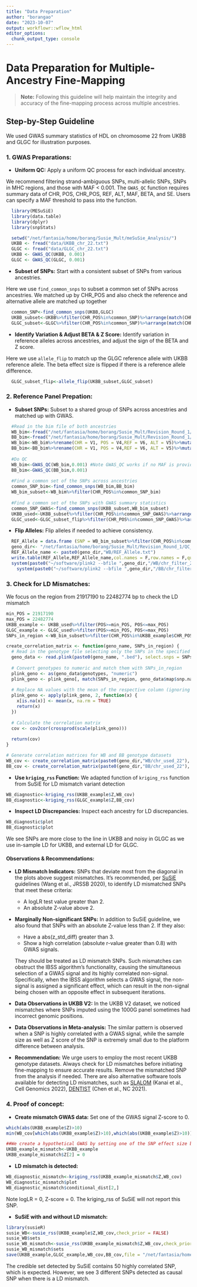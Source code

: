 ```yaml
---
title: "Data Preparation"
author: "borangao"
date: "2023-10-07"
output: workflowr::wflow_html
editor_options:
  chunk_output_type: console
---
```


# Data Preparation for Multiple-Ancestry Fine-Mapping

> **Note:** Following this guideline will help maintain the integrity and accuracy of the fine-mapping process across multiple ancestries.

## Step-by-Step Guideline

We used GWAS summary statistics of HDL on chromosome 22 from UKBB and GLGC for illustration purposes.

### 1. GWAS Preparations:

-   **Uniform QC:** Apply a uniform QC process for each individual ancestry.

We recommend filtering strand-ambiguous SNPs, multi-allelic SNPs, SNPs in MHC regions, and those with MAF \< 0.001. The `GWAS_QC` function requires summary data of CHR, POS, CHR_POS, REF, ALT, MAF, BETA, and SE. Users can specify a MAF threshold to pass into the function.

```r
  library(MESuSiE)
  library(data.table)
  library(dplyr)
  library(snpStats)

  setwd("/net/fantasia/home/borang/Susie_Mult/meSuSie_Analysis/")
  UKBB <- fread("data/UKBB_chr_22.txt")
  GLGC <- fread("data/GLGC_chr_22.txt")
  UKBB <- GWAS_QC(UKBB, 0.001)
  GLGC <- GWAS_QC(GLGC, 0.001)
```

-   **Subset of SNPs:** Start with a consistent subset of SNPs from various ancestries.

Here we use `find_common_snps` to subset a common set of SNPs across ancestries. We matched up by CHR_POS and also check the reference and alternative allele are matched up together

```r
  common_SNP<-find_common_snps(UKBB,GLGC)
  UKBB_subset<-UKBB%>%filter(CHR_POS%in%common_SNP)%>%arrange(match(CHR_POS, common_SNP))
  GLGC_subset<-GLGC%>%filter(CHR_POS%in%common_SNP)%>%arrange(match(CHR_POS, common_SNP))
```

-   **Identify Variation & Adjust BETA & Z Score:** Identify variation in reference alleles across ancestries, and adjust the sign of the BETA and Z score.

Here we use `allele_flip` to match up the GLGC reference allele with UKBB reference allele. The beta effect size is flipped if there is a reference allele difference.

```r
  GLGC_subset_flip<-allele_flip(UKBB_subset,GLGC_subset)
```

### 2. Reference Panel Prepation:

-   **Subset SNPs:** Subset to a shared group of SNPs across ancestries and matched up with GWAS.

```r
  #Read in the bim file of both ancestries
  WB_bim<-fread("/net/fantasia/home/borang/Susie_Mult/Revision_Round_1/QC_function_data/WB/chr_filter_22.bim")
  BB_bim<-fread("/net/fantasia/home/borang/Susie_Mult/Revision_Round_1/QC_function_data/BB/chr_filter_22.bim")
  WB_bim<-WB_bim%>%rename(CHR = V1, POS = V4,REF = V6, ALT = V5)%>%mutate(CHR_POS = paste0(CHR,"_",POS))
  BB_bim<-BB_bim%>%rename(CHR = V1, POS = V4,REF = V6, ALT = V5)%>%mutate(CHR_POS = paste0(CHR,"_",POS))
  
  #Do QC
  WB_bim<-GWAS_QC(WB_bim,0.001) #Note GWAS_QC works if no MAF is provided
  BB_bim<-GWAS_QC(BB_bim,0.001)
  
  #Find a common set of the SNPs across ancestries
  common_SNP_bim<-find_common_snps(WB_bim,BB_bim)
  WB_bim_subset<-WB_bim%>%filter(CHR_POS%in%common_SNP_bim)
  
  #Find a common set of the SNPs with GWAS summary statistics
  common_SNP_GWAS<-find_common_snps(UKBB_subset,WB_bim_subset)
  UKBB_used<-UKBB_subset%>%filter(CHR_POS%in%common_SNP_GWAS)%>%arrange(match(CHR_POS, common_SNP_GWAS))
  GLGC_used<-GLGC_subset_flip%>%filter(CHR_POS%in%common_SNP_GWAS)%>%arrange(match(CHR_POS, common_SNP_GWAS))
```

-   **Flip Alleles:** Flip alleles if needed to achieve consistency.

```r
  REF_Allele = data.frame (SNP = WB_bim_subset%>%filter(CHR_POS%in%common_SNP)%>%arrange(match(CHR_POS, common_SNP))%>%pull(V2), REF = UKBB_used%>%pull(REF))
  geno_dir<- "/net/fantasia/home/borang/Susie_Mult/Revision_Round_1/QC_function_data/"
  REF_Allele_name <- paste0(geno_dir,"WB/REF_Allele.txt")
  write.table(REF_Allele,REF_Allele_name,col.names = F,row.names = F,quote = F)
  system(paste0("~/software/plink2 --bfile ",geno_dir,"/WB/chr_filter_22 --ref-allele ", REF_Allele_name  ," 2 1 --make-bed --out  ",geno_dir,"/WB/chr_used_22"))
    system(paste0("~/software/plink2 --bfile ",geno_dir,"/BB/chr_filter_22 --ref-allele ", REF_Allele_name  ," 2 1 --make-bed --out  ",geno_dir,"/BB/chr_used_22"))
```

### 3. Check for LD Mismatches:

We focus on the region from 21917190 to 22482774 bp to check the LD mismatch

```r
min_POS = 21917190
max_POS = 22482774
UKBB_example <- UKBB_used%>%filter(POS>=min_POS, POS<=max_POS)
GLGC_example <- GLGC_used%>%filter(POS>=min_POS, POS<=max_POS)
SNPs_in_region <-WB_bim_subset%>%filter(CHR_POS%in%UKBB_example$CHR_POS)%>%arrange(match(CHR_POS, UKBB_example$CHR_POS))%>%pull(V2)

create_correlation_matrix <- function(geno_name, SNPs_in_region) {
  # Read in the genotype file selecting only the SNPs in the specified region
  geno_data <- read.plink(paste0(geno_name, ".bed"), select.snps = SNPs_in_region)
  
  # Convert genotypes to numeric and match them with SNPs_in_region
  plink_geno <- as(geno_data$genotypes, "numeric")
  plink_geno <- plink_geno[, match(SNPs_in_region, geno_data$map$snp.name)]
  
  # Replace NA values with the mean of the respective column (ignoring NA values)
  plink_geno <- apply(plink_geno, 2, function(x) {
    x[is.na(x)] <- mean(x, na.rm = TRUE)
    return(x)
  })
  
  # Calculate the correlation matrix
  cov <- cov2cor(crossprod(scale(plink_geno)))
  
  return(cov)
}

# Generate correlation matrices for WB and BB genotype datasets
WB_cov <- create_correlation_matrix(paste0(geno_dir,"WB/chr_used_22"), SNPs_in_region)
BB_cov <- create_correlation_matrix(paste0(geno_dir,"BB/chr_used_22"), SNPs_in_region)
```

-   **Use `kriging_rss` Function:** We adapted function of `kriging_rss` function from SuSiE for LD mismatch variant detection

```r
WB_diagnostic<-kriging_rss(UKBB_example$Z,WB_cov)
BB_diagnostic<-kriging_rss(GLGC_example$Z,BB_cov)
```

-   **Inspect LD Discrepancies:** Inspect each ancestry for LD discrepancies.

```r
WB_diagnostic$plot
BB_diagnostic$plot
```

We see SNPs are more close to the line in UKBB and noisy in GLGC as we use in-sample LD for UKBB, and external LD for GLGC.

#### Observations & Recommendations:

-   **LD Mismatch Indicators:** SNPs that deviate most from the diagonal in the plots above suggest mismatches. It's recommended, per [SuSiE](https://stephenslab.github.io/susieR/) guidelines (Wang et al., JRSSB 2020), to identify LD mismatched SNPs that meet these criteria:

    -   A logLR test value greater than 2.
    -   An absolute Z-value above 2.

-   **Marginally Non-significant SNPs:** In addition to SuSiE guideline, we also found that SNPs with an absolute Z-value less than 2. If they also:

    -   Have a abs(z_std_diff) greater than 3.
    -   Show a high correlation (absolute r-value greater than 0.8) with GWAS signals.

    They should be treated as LD mismatch SNPs. Such mismatches can obstruct the IBSS algorithm's functionality, causing the simultaneous selection of a GWAS signal and its highly correlated non-signal. Specifically, when the IBSS algorithm selects a GWAS signal, the non-signal is assigned a significant effect, which can result in the non-signal being chosen with an opposite effect in subsequent iterations.

-   **Data Observations in UKBB V2:** In the UKBB V2 dataset, we noticed mismatches where SNPs imputed using the 1000G panel sometimes had incorrect genomic positions.

-   **Data Observations in Meta-analysis:** The similar pattern is observed when a SNP is highly correlated with a GWAS signal, while the sample size as well as Z score of the SNP is extremely small due to the platform difference between analysis.

-   **Recommendation:** We urge users to employ the most recent UKBB genotype datasets. Always check for LD mismatches before initiating fine-mapping to ensure accurate results. Remove the mismatched SNP from the analysis if needed. There are also alternative software tools available for detecting LD mismatches, such as [SLALOM](https://github.com/mkanai/slalom) (Kanai et al., Cell Genomics 2022), [DENTIST](https://doi.org/10.5281/zenodo.5516202) (Chen et al., NC 2021).

### 4. Proof of concept:

-   **Create mismatch GWAS data:** Set one of the GWAS signal Z-score to 0.

```r
which(abs(UKBB_example$Z)>10)
min(WB_cov[which(abs(UKBB_example$Z)>10),which(abs(UKBB_example$Z)>10)])

##We create a hypothetical GWAS by setting one of the SNP effect size being zero
UKBB_example_mismatch<-UKBB_example
UKBB_example_mismatch$Z[2] = 0
```

-   **LD mismatch is detected:**

```r
WB_diagnostic_mismatch<-kriging_rss(UKBB_example_mismatch$Z,WB_cov)
WB_diagnostic_mismatch$plot
WB_diagnostic_mismatch$conditional_dist[2,]
```

Note logLR = 0, Z-score = 0. The kriging_rss of SuSiE will not report this SNP.

-   **SuSiE with and without LD mismatch:**

```r
library(susieR)
susie_WB<-susie_rss(UKBB_example$Z,WB_cov,check_prior = FALSE)
susie_WB$sets
susie_WB_mismatch<-susie_rss(UKBB_example_mismatch$Z,WB_cov,check_prior = FALSE)
susie_WB_mismatch$sets
save(UKBB_example,GLGC_example,WB_cov,BB_cov,file = "/net/fantasia/home/borang/Susie_Mult/meSuSie_Analysis/data/MESuSiE_Example.RData")
```

The credible set detected by SuSiE contains 50 highly correlated SNP, which is expected. However, we see 3 different SNPs detected as causal SNP when there is a LD mismatch.

